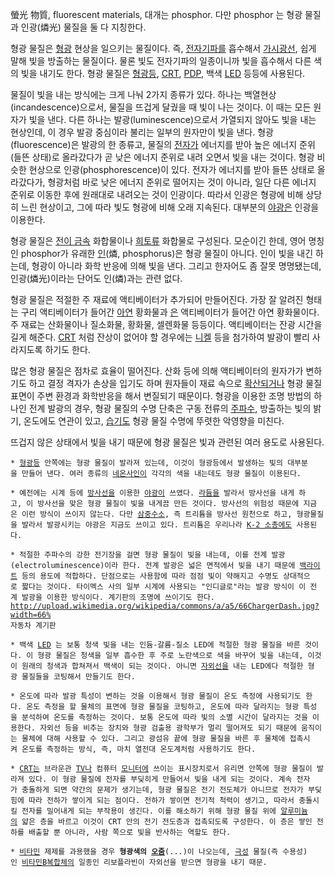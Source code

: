 螢光 物質, fluorescent materials, 대개는 phosphor. 다만 phosphor 는 형광 물질과 인광(燐光) 물질을 둘 다 지칭한다.

형광 물질은 [[형광]] 현상을 일으키는 물질이다. 즉, [[전자기파]]를 흡수해서 [[가시광선]], 쉽게 말해 빛을 방출하는 물질이다. 물론 빛도 전자기파의 일종이니까 빛을 흡수해서 다른 색의 빛을 내기도 한다. 형광 물질은 [[형광등]], [[CRT]], [[PDP]], 백색 [[LED]] 등등에 사용된다.

물질이 빛을 내는 방식에는 크게 나눠 2가지 종류가 있다. 하나는 백열현상(incandescence)으로서, 물질을 뜨겁게 달궜을 때 빛이 나는 것이다. 이 때는 모든 원자가 빛을 낸다. 다른 하나는 발광(luminescence)으로서 가열되지 않아도 빛을 내는 현상인데, 이 경우 발광 중심이라 불리는 일부의 원자만이 빛을 낸다. 형광(fluorescence)은 발광의 한 종류고, 물질의 [[전자]]가 에너지를 받아 높은 에너지 준위(들뜬 상태)로 올라갔다가 곧 낮은 에너지 준위로 내려 오면서 빛을 내는 것이다. 형광 비슷한 현상으로 인광(phosphorescence)이 있다. 전자가 에너지를 받아 들뜬 상태로 올라갔다가, 형광처럼 바로 낮은 에너지 준위로 떨어지는 것이 아니라, 일단 다른 에너지 준위로 이동한 후에 원래대로 내려오는 것이 인광이다. 따라서 인광은 형광에 비해 상당히 느린 현상이고, 그에 따라 빛도 형광에 비해 오래 지속된다. 대부분의 [[야광]]은 인광을 이용한다.

형광 물질은 [[전이 금속]] 화합물이나 [[희토류]] 화합물로 구성된다. 모순이긴 한데, 영어 명칭인 phosphor가 유래한 [[인]](燐, phosphorus)은 형광 물질이 아니다. 인이 빛을 내긴 하는데, 형광이 아니라 화학 반응에 의해 빛을 낸다. 그리고 한자어도 좀 잘못 명명됐는데, 인광(燐光)이라는 단어도 인(燐)과는 관련 없다.

형광 물질은 적절한 주 재료에 액티베이터가 추가되어 만들어진다. 가장 잘 알려진 형태는 구리 액티베이터가 들어간 [[아연]] 황화물과 [[은]] 액티베이터가 들어간 아연 황화물이다. 주 재료는 산화물이나 질소화물, 황화물, 셀렌화물 등등이다. 액티베이터는 잔광 시간을 길게 해준다. [[CRT]] 처럼 잔상이 없어야 할 경우에는 [[니켈]] 등을 첨가하여 발광이 빨리 사라지도록 하기도 한다.

많은 형광 물질은 점차로 효율이 떨어진다. 산화 등에 의해 액티베이터의 원자가가 변하기도 하고 결정 격자가 손상을 입기도 하며 원자들이 재료 속으로 [[확산]]되거나 형광 물질 표면이 주변 환경과 화학반응을 해서 변질되기 때문이다. 형광을 이용한 조명 방법의 하나인 전계 발광의 경우, 형광 물질의 수명 단축은 구동 전류의 [[주파수]], 방출하는 빛의 밝기, 온도에도 연관이 있고, [[습기]]도 형광 물질 수명에 뚜렷한 악영향을 미친다.

뜨겁지 않은 상태에서 빛을 내기 때문에 형광 물질은 빛과 관련된 여러 용도로 사용된다.
 * [[형광등]] 안쪽에는 형광 물질이 발라져 있는데, 이것이 형광등에서 발생하는 빛의 대부분을 만들어 낸다. 여러 종류의 [[네온사인]]이 각각의 색을 내는데도 형광 물질이 이용된다.

 * 예전에는 시계 등에 [[방사선]]을 이용한 [[야광]]이 쓰였다. [[라듐]]을 발라서 방사선을 내게 하고, 이 방사선을 맞은 형광 물질이 빛을 내게끔 만든 것이다. 방사선의 위험성 때문에 지금은 이런 방식이 쓰이지 않는다. 다만 [[삼중수소]], 즉 트리튬을 방사선 원천으로 하고, 형광물질을 발라서 발광시키는 야광은 지금도 쓰이고 있다. 트리튬은 우리나라 [[K-2 소총]]에도 사용된다.

 * 적절한 주파수의 강한 전기장을 걸면 형광 물질이 빛을 내는데, 이를 전계 발광(electroluminescence)이라 한다. 전계 발광은 넓은 면적에서 빛을 내기 때문에 [[백라이트]] 등의 용도에 적합하다. 단점으로는 사용함에 따라 점점 빛이 약해지고 수명도 상대적으로 짧다는 것이다. 타이멕스 사의 일부 시계에 사용되는 "인디글로"라는 발광 방식이 이 전계 발광을 이용한 방식이다. 계기판의 조명에 쓰이기도 한다.
 http://upload.wikimedia.org/wikipedia/commons/a/a5/66ChargerDash.jpg?width=66%
 자동차 계기판

 * 백색 [[LED]] 는 보통 청색 빛을 내는 인듐-갈륨-질소 LED에 적절한 형광 물질을 바른 것이다. 이 형광 물질은 청색을 일부 흡수한 후 주로 노란색으로 색을 바꾸어 빛을 내는데, 이것이 원래의 청색과 합쳐져서 백색이 되는 것이다. 아니면 [[자외선]]을 내는 LED에다 적절한 형광 물질들을 코팅해서 만들기도 한다.

 * 온도에 따라 발광 특성이 변하는 것을 이용해서 형광 물질이 온도 측정에 사용되기도 한다. 온도 측정을 할 물체의 표면에 형광 물질을 코팅하고, 온도에 따라 달라지는 형광 특성을 분석하여 온도를 측정하는 것이다. 보통 온도에 따라 빛의 소멸 시간이 달라지는 것을 이용한다. 자외선 등을 비추는 장치와 형광 검출용 광학부가 멀리 떨어져도 되기 때문에 움직이는 물체에 대해 사용할 수 있다. 그리고 광섬유 끝에 형광 물질을 바른 후 물체에 접촉시켜 온도를 측정하는 방식, 즉, 마치 열전대 온도계처럼 사용하기도 한다.

 * [[CRT]]는 브라운관 [[TV]]나 컴퓨터 [[모니터]]에 쓰이는 표시장치로서 유리면 안쪽에 형광 물질이 발라져 있다. 이 형광 물질에 전자를 부딪히게 만들어서 빛을 내게 되는 것이다. 계속 전자가 충돌하게 되면 약간의 문제가 생기는데, 형광 물질은 전기 전도체가 아니므로 전자가 부딪힘에 따라 전하가 쌓이게 되는 점이다. 전하가 쌓이면 전기적 척력이 생기고, 따라서 충돌시킬 전자를 밀어내게 되는 부작용이 생긴다. 이를 해소하기 위해 형광 물질 위에 [[알루미늄]]의 얇은 층을 바르고 이것이 CRT 안의 전기 전도층과 접촉되도록 구성한다. 이 층은 쌓인 전하를 배출할 뿐 아니라, 사람 쪽으로 빛을 반사하는 역할도 한다.

 * [[비타민]] 제제를 과용했을 경우 '''형광색의 [[오줌]]'''(...)이 나오는데, [[극성]] 물질(즉 수용성)인 [[비타민B복합체]]의 일종인 리보플라빈이 자외선을 받으면 형광을 내기 때문.
